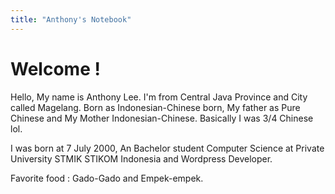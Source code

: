 ```yaml
---
title: "Anthony's Notebook"
---
```

# Welcome !
Hello, My name is Anthony Lee.
I'm from Central Java Province and City called Magelang.
Born as Indonesian-Chinese born, My father as Pure Chinese and My Mother Indonesian-Chinese.
Basically I was 3/4 Chinese lol.

I was born at 7 July 2000,
An Bachelor student Computer Science at Private University STMIK STIKOM Indonesia and Wordpress Developer.

Favorite food : Gado-Gado and Empek-empek.
